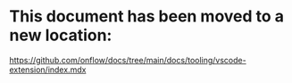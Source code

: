 # This document has been moved to a new location:

https://github.com/onflow/docs/tree/main/docs/tooling/vscode-extension/index.mdx
